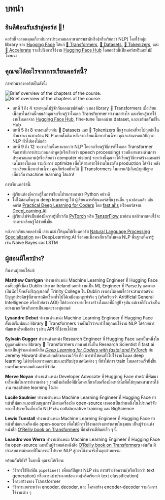 # บทนำ

<CourseFloatingBanner
    chapter={1}
    classNames="absolute z-10 right-0 top-0"
/>

## ยินดีต้อนรับเข้าสู่คอร์ส 🤗!

<Youtube id="00GKzGyWFEs" />

คอร์สนี้จะสอนคุณเกี่ยวกับการประมวลผลภาษาธรรมชาติหรือ(หรือเรียกว่า NLP) โดยใช้กลุ่ม library ของ [Hugging Face](https://huggingface.co/) ได้แก่ [🤗 Transformers](https://github.com/huggingface/transformers), [🤗 Datasets](https://github.com/huggingface/datasets), [🤗 Tokenizers](https://github.com/huggingface/tokenizers), และ [🤗 Accelerate](https://github.com/huggingface/accelerate) รวมไปถึงการใช้งาน [Hugging Face Hub](https://huggingface.co/models) โดยคอร์สนี้เป็นคอร์สฟรีและไม่มีโฆษณา


## คุณจะได้อะไรจากการเรียนคอร์สนี้?

ภาพรวมของคอร์สเป็นดังนี้:

<div class="flex justify-center">
<img class="block dark:hidden" src="https://huggingface.co/datasets/huggingface-course/documentation-images/resolve/main/en/chapter1/summary.svg" alt="Brief overview of the chapters of the course.">
<img class="hidden dark:block" src="https://huggingface.co/datasets/huggingface-course/documentation-images/resolve/main/en/chapter1/summary-dark.svg" alt="Brief overview of the chapters of the course.">
</div>

- บทที่ 1 ถึง 4 จะพาคุณไปรู้จักกับคอนเซปต์หลัก ๆ ของ library 🤗 Transformers เมื่อเรียนเนื้อหาในส่วนนี้จบแล้วคุณจะเรียนรู้ว่าโมเดล Transformer ทำงานอย่างไร และเรียนรู้การใช้งานโมเดลจาก [Hugging Face Hub](https://huggingface.co/models), fine-tune โมเดลผ่าน dataset, และแชร์ผลลัพธ์ขึ้น Hub
- บทที่ 5 ถึง 8 จะสอนเกี่ยวกับ 🤗 Datasets และ 🤗 Tokenizers พื้นฐานก่อนที่จะไปลุยกันในส่วนของงานทางด้าน NLP แบบดั้งเดิม หลังจากเรียนเนื้อหาส่วนนี้จบ คุณจะสามารถแก้ปัญหา NLP ทั่วไปเองได้แล้ว
- บทที่ 9 ถึง 12 จะเจาะลึกเนื้อหามากกว่า NLP โดยจะเรียนรู้วิธีการที่โมเดล Transformer จัดการกับการประมวลผลคำพูด(หรือเรียกว่า speech processing) รวมถึงงานทางด้านการประมวลผลภาพ(หรือเรียกว่า computer vision)  ระหว่างนี้คุณจะได้เรียนรู้วิธีการสร้างและแชร์เดโมของโมเดล รวมถึงการ optimize เพื่อให้สามารถใช้งานในระดับ production ได้จริง หลังจากเรียนเนื้อหาส่วนนี้จบ คุณก็พร้อมที่จะใช้ 🤗 Transformers ในการแก้(เกือบ)ทุกปัญหาเกี่ยวกับ machine learning ได้แล้ว!


การเรียนคอร์สนี้:

* ผู้เรียนต้องมีความรู้ในการเขียนโปรแกรมภาษา Python อย่างดี
* ไม่ได้สอนพื้นฐาน deep learning ให้ ผู้เรียนควรเรียนคอร์สพื้นฐานอื่น ๆ มาก่อนแล้ว เช่น คอร์ส [Practical Deep Learning for Coders](https://course.fast.ai/) โดย [fast.ai's](https://www.fast.ai/) หรือคอร์สจาก [DeepLearning.AI](https://www.deeplearning.ai/)
* ผู้เรียนไม่จำเป็นต้องมีความรู้เกี่ยวกับ [PyTorch](https://pytorch.org/) หรือ [TensorFlow](https://www.tensorflow.org/) มาก่อน แต่ถ้าหากเคยใช้จะสามารถเรียนรู้ได้ง่ายยิ่งขึ้น


หลังจากเรียนจบคอร์สนี้ เราแนะนำให้คุณไปเรียนคอร์ส [Natural Language Processing Specialization](https://www.coursera.org/specializations/natural-language-processing?utm_source=deeplearning-ai&utm_medium=institutions&utm_campaign=20211011-nlp-2-hugging_face-page-nlp-refresh) ของ DeepLearning.AI ซึ่งสอนเนื้อหาเกี่ยวกับโมเดล NLP พื้นฐานที่ควรรู้ เช่น Naive Bayes และ LSTM 


## ผู้สอนมีใครบ้าง?

ทีมงานผู้สอนได้แก่:

**Matthew Carrigan** ทำงานตำแหน่ง Machine Learning Engineer ที่ Hugging Face อาศัยอยู่ที่เมือง Dublin ประเทศ Ireland เคยทำงานเป็น ML Engineer ที่ Parse.ly และเคยเป็นนักวิจัยหลังปริญญาเอกที่ Trinity College ใน Dublin เขาเองไม่เคยเชื่อว่าจะสามารถสร้างปัญญาประดิษฐ์ที่สามารถคิดเรื่องทั่วไปได้เหมือนมนุษย์จริง ๆ (หรือเรียกว่า Aritificial General Intelligence หรือตัวย่อว่า AGI) ได้ด้วยการขยายโครงสร้างโมเดลที่มีอยู่ปัจจุบัน แต่เขาก็ยังหวังเป็นอย่างมากเกี่ยวกับการเป็นอมตะของหุ่นยนต์

**Lysandre Debut** ทำงานตำแหน่ง Machine Learning Engineer ที่ Hugging Face ตั้งแต่เริ่มพัฒนา library 🤗 Transformers วาดฝันไว้ว่าจะทำให้ทุกคนใช้งาน NLP ได้ด้วยการพัฒนาเครื่องมือต่าง ๆ ผ่าน API ที่ใช้งานได้ง่าย

**Sylvain Gugger** ทำงานตำแหน่ง Research Engineer ที่ Hugging Face และเป็นหนึ่งในผู้ดูแลหลักของ library 🤗 Transformers ก่อนหน้านี้เป็น Research Scientist ที่ fast.ai และเป็นผู้ร่วมแต่งหนังสือ _[Deep Learning for Coders with fastai and PyTorch](https://learning.oreilly.com/library/view/deep-learning-for/9781492045519/)_ กับ Jeremy Howard เป้าหมายหลักของงานวิจัย คือ การทำให้คนทั่วไปใช้งานโมเดล deep learning ได้ง่ายโดยการออกแบบและปรับปรุงเทคนิคต่าง ๆ ที่ทำให้การ train โมเดลรวดเร็วยิ่งขึ้นบนทรัพยากรคอมพิวเตอร์ที่จำกัด

**Merve Noyan** ทำงานตำแหน่ง Developer Advocate ที่ Hugging Face ทำหน้าที่พัฒนาเครื่องมือในการทำงานต่าง ๆ รวมถึงผลิตสื่อที่มีเนื้อหาเกี่ยวกับเครื่องมือเหล่านี้เพื่อให้ทุกคนสามารถใช้งาน machine learning ได้ง่าย

**Lucile Saulnier** ทำงานตำแหน่ง Machine Learning Engineer ที่ Hugging Face ทำหน้าที่พัฒนาและสนับสนุนการใช้งานเครื่องมือ open-source เธอเองเป็นส่วนหนึ่งในโปรเจควิจัยหลายโปรเจคในเกี่ยวกับ NLP เช่น collaborative training และ BigScience

**Lewis Tunstall** ทำงานตำแหน่ง Machine Learning Engineer ที่ Hugging Face ทำหน้าที่พัฒนาเครื่องมือ open-source เพื่อให้มีการใช้งานอย่างแพร่หลายในชุมชน เป็นผู้ร่วมแต่งหนังสือ [O’Reilly book on Transformers](https://www.oreilly.com/library/view/natural-language-processing/9781098103231/) ที่กำลังจะตีพิมพ์เร็ว ๆ นี้


**Leandro von Werra**  ทำงานตำแหน่ง Machine Learning Engineer ที่ Hugging Face ทีม open-source และเป็นผู้ร่วมแต่งหนังสือ [O’Reilly book on Transformers](https://www.oreilly.com/library/view/natural-language-processing/9781098103231/) เช่นกัน มีประสบการณ์หลายปีในการนำโปรเจค NLP สู่การใช้งานจริงในอุตสาหกรรม


พร้อมกันรึยัง? ในบทนี้ คุณจะได้เรียน:
* วิธีการใช้ฟังก์ชัน `pipeline()` เพื่อแก้ปัญหา NLP เช่น การสร้างข้อความ(หรือเรียกว่า text generation) หรือการแบ่งประเภทข้อความ(หรือเรียกว่า text classification)
* โครงสร้างของ Transformer
* วิธีการแยกระหว่าง encoder, decoder, และ โครงสร้าง encoder-decoder รวมถึงการใช้งานต่าง ๆ


